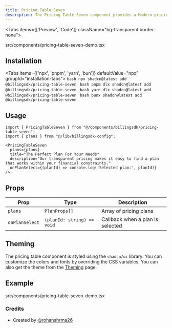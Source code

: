 ```yaml
---
title: Pricing Table Seven
description: The Pricing Table Seven component provides a Modern pricing design that balances clarity, usability and conversion-focused layout.
---
```


<Tabs items={['Preview', 'Code']} className="bg-transparent border-none">
  <Tab value="Preview" className="border-none bg-transparent p-0 mt-3">
    <PreviewComponents registryName="pricing-table-seven">
      <PricingTableSevenDemo />
    </PreviewComponents>
  </Tab>

  <Tab value="Code" className="mt-3">
    <include cwd lang="tsx" meta='title="src/components/pricing-table-seven-demo.tsx"'>src/components/pricing-table-seven-demo.tsx</include>
  </Tab>
</Tabs>

## Installation

<Tabs items={['npx', 'pnpm', 'yarn', 'bun']} defaultValue="npx" groupId="installation-tabs">
  <Tab value="npx">
    ```bash
    npx shadcn@latest add @billingsdk/pricing-table-seven
    ```
  </Tab>
  <Tab value="pnpm">
    ```bash
    pnpm dlx shadcn@latest add @billingsdk/pricing-table-seven
    ```
  </Tab>
  <Tab value="yarn">
    ```bash
    yarn dlx shadcn@latest add @billingsdk/pricing-table-seven
    ```
  </Tab>
   <Tab value="bun">
    ```bash
    bunx shadcn@latest add @billingsdk/pricing-table-seven
    ```
  </Tab>
</Tabs>

## Usage

```tsx
import { PricingTableSeven } from "@/components/billingsdk/pricing-table-seven";
import { plans } from "@/lib/billingsdk-config";

<PricingTableSeven
  plans={plans}
  title="The Perfect Plan For Your Needs"
  description="Our transparent pricing makes it easy to find a plan that works within your financial constraints."
  onPlanSelect={(planId) => console.log('Selected plan:', planId)}
/>
```

## Props

| Prop | Type | Description |
|------|------|-------------|
| `plans` | `PlanProps[]` | Array of pricing plans |
| `onPlanSelect` | `(planId: string) => void` | Callback when a plan is selected |


## Theming

The pricing table component is styled using the `shadcn/ui` library. You can customize the colors and fonts by overriding the CSS variables. You can also get the theme from the [Theming](/docs/theming) page.

## Example
<include cwd lang="tsx" meta='title="src/components/pricing-table-seven-demo.tsx"'>src/components/pricing-table-seven-demo.tsx</include>

### Credits
- Created by [@rohanshrma26](https://x.com/rohanshrma26)